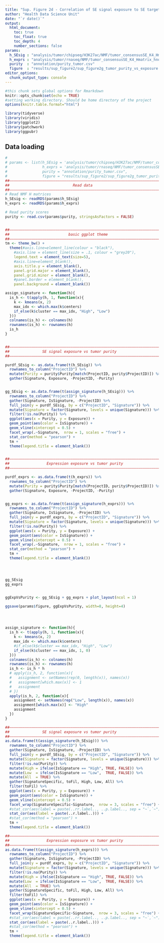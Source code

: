 ```yaml
---
title: "Sup. Figure 2d - Correlation of SE signal exposure to SE target exposure"
author: "Health Data Science Unit"
date: "`r date()`"
output: 
  html_document:
    toc: true
    toc_float: true
    toc_depth: 4
    number_sections: false
params:
  h_SEsig : "analysis/tumor/chipseq/H3K27ac/NMF/tumor_consensusSE_K4_Hmatrix_hnorm.RDS"
  h_exprs : "analysis/tumor/rnaseq/NMF/tumor_consensusSE_K4_Hmatrix_hnorm.RDS"
  purity  : "annotation/purity_tumor.csv"
  figure  : "results/sup_figure2/sup_figure2g_tumor_purity_vs_exposure.pdf"
editor_options: 
  chunk_output_type: console
---
```



```r
#this chunk sets global options for Rmarkdown
knitr::opts_chunk$set(echo = TRUE)
#setting working directory. Should be home directory of the project
options(knitr.table.format="html")

library(tidyverse)
library(viridis)
library(ggplot2)
library(patchwork)
library(ggpubr)

```

## Data loading
  
  
```r
# 
# params <- list(h_SEsig = 'analysis/tumor/chipseq/H3K27ac/NMF/tumor_consensusSE_K4_Hmatrix_wnorm.RDS',
#                h_exprs = 'analysis/tumor/rnaseq/NMF/tumor_consensusSE_K4_Hmatrix_wnorm.RDS',
#                purity = "annotation/purity_tumor.csv",
#                figure = "results/sup_figure2/sup_figure2g_tumor_purity_vs_exposure.pdf")
##––––––––––––––––––––––––––––––––––––––––––––––––––––––––––––––––––––––––––––##
##                             Read data                                      ##
##––––––––––––––––––––––––––––––––––––––––––––––––––––––––––––––––––––––––––––##
# Read NMF H matrices
h_SEsig <- readRDS(params$h_SEsig)
h_exprs <- readRDS(params$h_exprs)

# Read purity scores
purity <- read.csv(params$purity, stringsAsFactors = FALSE)


##––––––––––––––––––––––––––––––––––––––––––––––––––––––––––––––––––––––––––––##
##                           basic ggplot theme                               ##
##––––––––––––––––––––––––––––––––––––––––––––––––––––––––––––––––––––––––––––##
tm <- theme_bw() +
  theme(#axis.line=element_line(colour = "black"),
    #axis.line = element_line(size = .1, colour = "grey20"),
    legend.text = element_text(size=5),
    #axis.line=element_blank(),
    axis.title.y = element_blank(),
    panel.grid.major = element_blank(),
    panel.grid.minor = element_blank(),
    #panel.border = element_blank(),
    panel.background = element_blank())


```

```r

assign_signature <- function(h){
  is_h <- t(apply(h, 1, function(x){
    k <- kmeans(x, 2)
    max_idx <- which.max(k$centers)
    if_else(k$cluster == max_idx, "High", "Low")
  }))
  colnames(is_h) <- colnames(h)
  rownames(is_h) <- rownames(h)
  is_h
}


##––––––––––––––––––––––––––––––––––––––––––––––––––––––––––––––––––––––––––––##
##               SE signal exposure vs tumor purity                           ##
##––––––––––––––––––––––––––––––––––––––––––––––––––––––––––––––––––––––––––––##

purdf_SEsig <- as.data.frame(t(h_SEsig)) %>% 
  rownames_to_column("ProjectID") %>% 
  mutate(Purity = purity$Purity[match(ProjectID, purity$ProjectID)]) %>% 
  gather(Signature, Exposure, -ProjectID, -Purity)


gg_SEsig <- as.data.frame(t(assign_signature(h_SEsig))) %>% 
  rownames_to_column("ProjectID") %>% 
  gather(Signature, IsSignature, -ProjectID) %>% 
  full_join(y = purdf_SEsig, by = c("ProjectID", "Signature")) %>% 
  mutate(Signature = factor(Signature, levels = unique(Signature))) %>% 
  filter(!is.na(Purity)) %>% 
  ggplot(aes(x = Purity, y = Exposure)) +
  geom_point(aes(color = IsSignature)) +
  geom_vline(xintercept = 0.5) +
  facet_wrap(.~Signature,  nrow = 1, scales = "free") +
  stat_cor(method = "pearson") +
  tm +
  theme(legend.title = element_blank())


##––––––––––––––––––––––––––––––––––––––––––––––––––––––––––––––––––––––––––––##
##                 Expression exposure vs tumor purity                        ##
##––––––––––––––––––––––––––––––––––––––––––––––––––––––––––––––––––––––––––––##

purdf_exprs <- as.data.frame(t(h_exprs)) %>% 
  rownames_to_column("ProjectID") %>% 
  mutate(Purity = purity$Purity[match(ProjectID, purity$ProjectID)]) %>% 
  gather(Signature, Exposure, -ProjectID, -Purity)


gg_exprs <- as.data.frame(t(assign_signature(h_exprs))) %>% 
  rownames_to_column("ProjectID") %>% 
  gather(Signature, IsSignature, -ProjectID) %>% 
  full_join(y = purdf_exprs, by = c("ProjectID", "Signature")) %>% 
  mutate(Signature = factor(Signature, levels = unique(Signature))) %>% 
  filter(!is.na(Purity)) %>% 
  ggplot(aes(x = Purity, y = Exposure)) +
  geom_point(aes(color = IsSignature)) +
  geom_vline(xintercept = 0.5) +
  facet_wrap(.~Signature,  nrow = 1, scales = "free") +
  stat_cor(method = "pearson") +
  tm +
  theme(legend.title = element_blank())




gg_SEsig 
gg_exprs


ggExpVsPurity <- gg_SEsig + gg_exprs + plot_layout(ncol = 1)

ggsave(params$figure, ggExpVsPurity, width=8, height=4)





```


```r
assign_signature <- function(h){
  is_h <- t(apply(h, 1, function(x){
    k <- kmeans(x, 2)
    max_idx <- which.max(k$centers)
    #if_else(k$cluster == max_idx, "High", "Low")
    if_else(k$cluster == max_idx, 1, 0)
  }))
  colnames(is_h) <- colnames(h)
  rownames(is_h) <- rownames(h)
  is_h <- is_h * h
  # apply(is_h, 2, function(x){
  #   assignment <- setNames(rep(0, length(x)), names(x))
  #   assignment[which.max(x)] <- 1
  #   assignment
  # })
  apply(is_h, 2, function(x){
    assignment <- setNames(rep("Low", length(x)), names(x))
    assignment[which.max(x)] <- "High"
    assignment
  })
}

##––––––––––––––––––––––––––––––––––––––––––––––––––––––––––––––––––––––––––––##
##               SE signal exposure vs tumor purity                           ##
##––––––––––––––––––––––––––––––––––––––––––––––––––––––––––––––––––––––––––––##
as.data.frame(t(assign_signature(h_SEsig))) %>% 
  rownames_to_column("ProjectID") %>% 
  gather(Signature, IsSignature, -ProjectID) %>% 
  full_join(y = purdf_SEsig, by = c("ProjectID", "Signature")) %>% 
  mutate(Signature = factor(Signature, levels = unique(Signature))) %>% 
  filter(!is.na(Purity)) %>% 
  mutate(High = ifelse(IsSignature == "High", TRUE, FALSE)) %>% 
  mutate(Low  = ifelse(IsSignature == "Low",  TRUE, FALSE)) %>% 
  mutate(All  = TRUE) %>% 
  gather(SignatureSpecific, toFil, High, Low, All) %>% 
  filter(toFil) %>% 
  ggplot(aes(x = Purity, y = Exposure)) +
  geom_point(aes(color = IsSignature)) +
  geom_vline(xintercept = 0.5) +
  facet_wrap(SignatureSpecific~Signature,  nrow = 3, scales = "free") +
  #stat_cor(aes(label = paste(..rr.label.., ..p.label.., sep = "~`,`~"))) +
  stat_cor(aes(label = paste(..r.label..))) +
  #stat_cor(method = "pearson") +
  tm +
  theme(legend.title = element_blank())

##––––––––––––––––––––––––––––––––––––––––––––––––––––––––––––––––––––––––––––##
##                 Expression exposure vs tumor purity                        ##
##––––––––––––––––––––––––––––––––––––––––––––––––––––––––––––––––––––––––––––##
as.data.frame(t(assign_signature(h_exprs))) %>% 
  rownames_to_column("ProjectID") %>% 
  gather(Signature, IsSignature, -ProjectID) %>% 
  full_join(y = purdf_exprs, by = c("ProjectID", "Signature")) %>% 
  mutate(Signature = factor(Signature, levels = unique(Signature))) %>% 
  filter(!is.na(Purity)) %>% 
  mutate(High = ifelse(IsSignature == "High", TRUE, FALSE)) %>% 
  mutate(Low  = ifelse(IsSignature == "Low",  TRUE, FALSE)) %>% 
  mutate(All  = TRUE) %>% 
  gather(SignatureSpecific, toFil, High, Low, All) %>% 
  filter(toFil) %>% 
  ggplot(aes(x = Purity, y = Exposure)) +
  geom_point(aes(color = IsSignature)) +
  geom_vline(xintercept = 0.5) +
  facet_wrap(SignatureSpecific~Signature,  nrow = 3, scales = "free") +
  #stat_cor(aes(label = paste(..rr.label.., ..p.label.., sep = "~`,`~"))) +
  stat_cor(aes(label = paste(..r.label..))) +
  #stat_cor(method = "pearson") +
  tm +
  theme(legend.title = element_blank())




```



